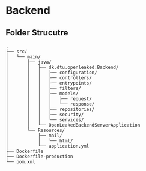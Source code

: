 # Backend

## Folder Strucutre

```
.
├── src/
│   └── main/
│       ├── java/
│       │   ├── dk.dtu.openleaked.Backend/
│       │   │   ├── configuration/
│       │   │   ├── controllers/
│       │   │   ├── entrypoints/
│       │   │   ├── filters/
│       │   │   ├── models/
│       │   │   │   ├── request/
│       │   │   │   └── response/
│       │   │   ├── repositories/
│       │   │   ├── security/
│       │   │   └── services/
│       │   └── OpenLeakedBackendServerApplication
│       └── Resources/
│           ├── mail/
│           │   └── html/
│           └── application.yml
├── Dockerfile
├── Dockerfile-production
└── pom.xml
```

